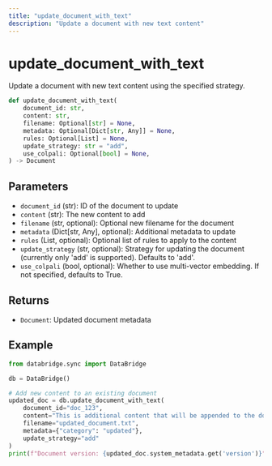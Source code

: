 ```yaml
---
title: "update_document_with_text"
description: "Update a document with new text content"
---
```


# update_document_with_text

Update a document with new text content using the specified strategy.

```python
def update_document_with_text(
    document_id: str,
    content: str,
    filename: Optional[str] = None,
    metadata: Optional[Dict[str, Any]] = None,
    rules: Optional[List] = None,
    update_strategy: str = "add",
    use_colpali: Optional[bool] = None,
) -> Document
```

## Parameters

- `document_id` (str): ID of the document to update
- `content` (str): The new content to add
- `filename` (str, optional): Optional new filename for the document
- `metadata` (Dict[str, Any], optional): Additional metadata to update
- `rules` (List, optional): Optional list of rules to apply to the content
- `update_strategy` (str, optional): Strategy for updating the document (currently only 'add' is supported). Defaults to 'add'.
- `use_colpali` (bool, optional): Whether to use multi-vector embedding. If not specified, defaults to True.

## Returns

- `Document`: Updated document metadata

## Example

```python
from databridge.sync import DataBridge

db = DataBridge()

# Add new content to an existing document
updated_doc = db.update_document_with_text(
    document_id="doc_123",
    content="This is additional content that will be appended to the document.",
    filename="updated_document.txt",
    metadata={"category": "updated"},
    update_strategy="add"
)
print(f"Document version: {updated_doc.system_metadata.get('version')}")
``` 